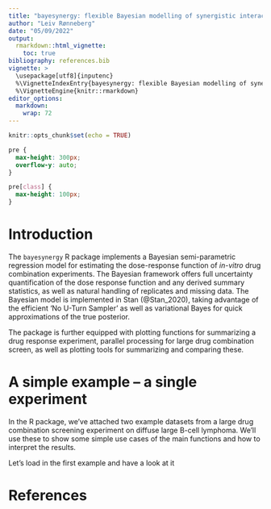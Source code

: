 ```yaml
---
title: "bayesynergy: flexible Bayesian modelling of synergistic interaction effects in in-vitro drug combination experiments"
author: "Leiv Rønneberg"
date: "05/09/2022"
output: 
  rmarkdown::html_vignette:
    toc: true
bibliography: references.bib
vignette: >
  \usepackage[utf8]{inputenc}
  %\VignetteIndexEntry{bayesynergy: flexible Bayesian modelling of synergistic interaction effects in in-vitro drug combination experiments}
  %\VignetteEngine{knitr::rmarkdown}
editor_options: 
  markdown: 
    wrap: 72
---
```


```r
knitr::opts_chunk$set(echo = TRUE)
```

```css
pre {
  max-height: 300px;
  overflow-y: auto;
}

pre[class] {
  max-height: 100px;
}
```


# Introduction

The `bayesynergy` R package implements a Bayesian semi-parametric
regression model for estimating the dose-response function of *in-vitro*
drug combination experiments. The Bayesian framework offers full
uncertainty quantification of the dose response function and any derived
summary statistics, as well as natural handling of replicates and
missing data. The Bayesian model is implemented in Stan (@Stan_2020),
taking advantage of the efficient 'No U-Turn Sampler' as well as
variational Bayes for quick approximations of the true posterior.

The package is further equipped with plotting functions for summarizing
a drug response experiment, parallel processing for large drug
combination screen, as well as plotting tools for summarizing and
comparing these.



# A simple example -- a single experiment

In the R package, we've attached two example datasets from a large drug
combination screening experiment on diffuse large B-cell lymphoma. We'll use these to show some simple use cases of the main functions and how to interpret the results.

Let's load in the first example and have a look at it




# References
